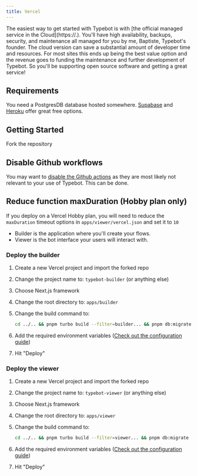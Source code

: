 ```yaml
---
title: Vercel
---
```


<Note>
  The easiest way to get started with Typebot is with [the official managed
  service in the Cloud](https://.). You'll have high availability, backups,
  security, and maintenance all managed for you by me, Baptiste, Typebot's
  founder. The cloud version can save a substantial amount of developer time and
  resources. For most sites this ends up being the best value option and the
  revenue goes to funding the maintenance and further development of Typebot. So
  you'll be supporting open source software and getting a great service!
</Note>

## Requirements

You need a PostgresDB database hosted somewhere. [Supabase](https://supabase.com/) and [Heroku](https://www.heroku.com/) offer great free options.

## Getting Started

Fork the repository

## Disable Github workflows

You may want to [disable the Github actions](https://docs.github.com/en/actions/using-workflows/disabling-and-enabling-a-workflow) as they are most likely not relevant to your use of Typebot. This can be done.

## Reduce function maxDuration (Hobby plan only)

If you deploy on a Vercel Hobby plan, you will need to reduce the `maxDuration` timeout options in `apps/viewer/vercel.json` and set it to `10`

<Note>

- Builder is the application where you'll create your flows.
- Viewer is the bot interface your users will interact with.

</Note>

### Deploy the builder

1. Create a new Vercel project and import the forked repo
2. Change the project name to: `typebot-builder` (or anything else)
3. Choose Next.js framework
4. Change the root directory to: `apps/builder`
5. Change the build command to:

   ```sh
   cd ../.. && pnpm turbo build --filter=builder... && pnpm db:migrate
   ```

6. Add the required environment variables ([Check out the configuration guide](/self-hosting/configuration))
7. Hit "Deploy"

### Deploy the viewer

1. Create a new Vercel project and import the forked repo
2. Change the project name to: `typebot-viewer` (or anything else)
3. Choose Next.js framework
4. Change the root directory to: `apps/viewer`
5. Change the build command to:

   ```sh
   cd ../.. && pnpm turbo build --filter=viewer... && pnpm db:migrate
   ```

6. Add the required environment variables ([Check out the configuration guide](/self-hosting/configuration))
7. Hit "Deploy"
